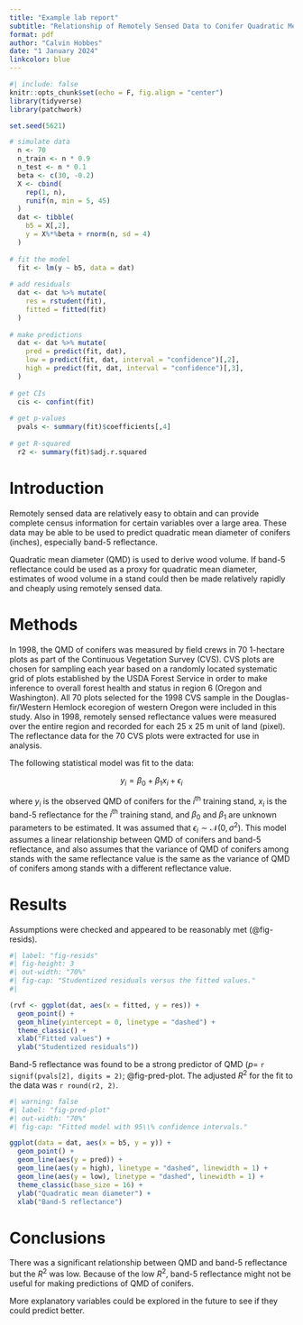 ```yaml
---
title: "Example lab report"
subtitle: "Relationship of Remotely Sensed Data to Conifer Quadratic Mean Diameter"
format: pdf
author: "Calvin Hobbes"
date: "1 January 2024"
linkcolor: blue
---
```


```r
#| include: false
knitr::opts_chunk$set(echo = F, fig.align = "center")
library(tidyverse)
library(patchwork)
```

```r
set.seed(5621)

# simulate data
  n <- 70
  n_train <- n * 0.9
  n_test <- n * 0.1
  beta <- c(30, -0.2)
  X <- cbind(
    rep(1, n),
    runif(n, min = 5, 45)
  )
  dat <- tibble(
    b5 = X[,2],
    y = X%*%beta + rnorm(n, sd = 4)
  )
  
# fit the model
  fit <- lm(y ~ b5, data = dat)
  
# add residuals
  dat <- dat %>% mutate(
    res = rstudent(fit),
    fitted = fitted(fit)
  )
  
# make predictions
  dat <- dat %>% mutate(
    pred = predict(fit, dat),
    low = predict(fit, dat, interval = "confidence")[,2],
    high = predict(fit, dat, interval = "confidence")[,3],
  )
  
# get CIs
  cis <- confint(fit)
  
# get p-values
  pvals <- summary(fit)$coefficients[,4]
  
# get R-squared
  r2 <- summary(fit)$adj.r.squared
```


# Introduction

Remotely sensed data are relatively easy to obtain and can provide complete census information for certain variables over a large area.  These data may be able to be used to predict quadratic mean diameter of conifers (inches), especially band-5 reflectance.  

Quadratic mean diameter (QMD) is used to derive wood volume.  If band-5 reflectance could be used as a proxy for quadratic mean diameter, estimates of wood volume in a stand could then be made relatively rapidly and cheaply using remotely sensed data. 


# Methods

In 1998, the QMD of conifers was measured by field crews in 70 1-hectare plots as part of the Continuous Vegetation Survey (CVS). CVS plots are chosen for sampling each year based on a randomly located systematic grid of plots established by the USDA Forest Service in order to make inference to overall forest health and status in region 6 (Oregon and Washington). All 70 plots selected for the 1998 CVS sample in the Douglas-fir/Western Hemlock ecoregion of western Oregon were included in this study. Also in 1998, remotely sensed reflectance values were measured over the entire region and recorded for each 25 x 25 m unit of land (pixel). The reflectance data for the 70 CVS plots were extracted for use in analysis. 

The following statistical model was fit to the data:

$$
y_i = \beta_0 + \beta_1x_i + \epsilon_i
$$

where $y_i$ is the observed QMD of conifers for the $i^\text{th}$ training stand, $x_i$ is the band-5 reflectance for the $i^\text{th}$ training stand, and $\beta_0$ and $\beta_1$ are unknown parameters to be estimated. It was assumed that $\epsilon_i\sim \mathcal{N}(0, \sigma^2)$. This model assumes a linear relationship between QMD of conifers and band-5 reflectance, and also assumes that the variance of QMD of conifers among stands with the same reflectance value is the same as the variance of QMD of conifers among stands with a different reflectance value.

# Results

Assumptions were checked and appeared to be reasonably met (@fig-resids).   

```r
#| label: "fig-resids"
#| fig-height: 3
#| out-width: "70%"
#| fig-cap: "Studentized residuals versus the fitted values."
#| 

(rvf <- ggplot(dat, aes(x = fitted, y = res)) +
  geom_point() +
  geom_hline(yintercept = 0, linetype = "dashed") +
  theme_classic() +
  xlab("Fitted values") +
  ylab("Studentized residuals"))

```

Band-5 reflectance was found to be a strong predictor of QMD ($p =$ `r signif(pvals[2], digits = 2)`; @fig-pred-plot. The adjusted $R^2$ for the fit to the data was `r round(r2, 2)`. 

```r
#| warning: false
#| label: "fig-pred-plot"
#| out-width: "70%"
#| fig-cap: "Fitted model with 95\\% confidence intervals."

ggplot(data = dat, aes(x = b5, y = y)) +
  geom_point() +
  geom_line(aes(y = pred)) +
  geom_line(aes(y = high), linetype = "dashed", linewidth = 1) +
  geom_line(aes(y = low), linetype = "dashed", linewidth = 1) +
  theme_classic(base_size = 16) +
  ylab("Quadratic mean diameter") +
  xlab("Band-5 reflectance")

```

# Conclusions

There was a significant relationship between QMD and band-5 reflectance but the $R^2$ was low.  Because of the low $R^2$, band-5 reflectance might not be useful for making predictions of QMD of conifers. 

More explanatory variables could be explored in the future to see if they could predict better.  



